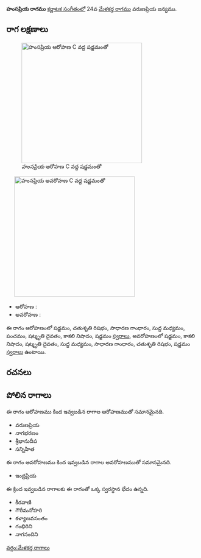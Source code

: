 {{Infobox ragam
	| name          	= హంసప్రియ
	| synonym	    	= 
	| mela          	= 
	| chakra        	= 
	| janaka        	= 
	| type          	= సంపూర్ణ-షడవ
	| arohanam      	= {{svaraC|S|R2|G2|M1|P|D3|N3|S'}} 
	| avarohanam    	= {{svaraC|S'|N3|D3|M1|G2|R2|S}}
	| jeeva         	=
	| chhaya        	=
	| nyasa         	=
	| vishesha      	= 
	| equivalent  		= 
}}
{{కర్ణాటక సంగీత రాగాలు}}
'''హంసప్రియ రాగము''' [[కర్ణాటక సంగీతం]]లో 24వ [[మేళకర్త రాగము]] వరుణప్రియ జన్యము. 


==రాగ లక్షణాలు==
[[Image:hamsapriya_ar_kb2wiki.png|thumb|right|316px|''హంసప్రియ'' ఆరోహణ C వద్ద షడ్జమంతో]]
	[[Image:hamsapriya_av_kb2wiki.png|thumb|right|316px|''హంసప్రియ'' అవరోహణ C వద్ద షడ్జమంతో]]

* ఆరోహణ : {{svaraC|S|R2|G2|M1|P|D3|N3|S'}} 
* అవరోహణ : {{svaraC|S'|N3|D3|M1|G2|R2|S}}

ఈ రాగం ఆరోహణంలో షడ్జమం, చతుశృతి రిషభం, సాధారణ  గాంధారం, సుద్ద మధ్యమం, పంచమం, షట్శృతి దైవతం, కాకలి  నిషాదం, షడ్జమం [[స్వరాలు]], అవరోహణంలో షడ్జమం, కాకలి  నిషాదం, షట్శృతి దైవతం, సుద్ద మధ్యమం, సాధారణ  గాంధారం, చతుశృతి రిషభం, షడ్జమం [[స్వరాలు]] ఉంటాయి.

==రచనలు==



==పోలిన రాగాలు==
ఈ రాగం ఆరోహణము కింద ఇవ్వబడిన రాగాల ఆరోహణముతో సమానమైనది.
* వరుణప్రియ
* నాగభరణం
* శ్రీభానుదీప
* సన్నిహిత

ఈ రాగం అవరోహణము కింద ఇవ్వబడిన రాగాల అవరోహణముతో సమానమైనది.
* ఇంద్రప్రియ

ఈ క్రింద ఇవ్వబడిన రాగాలకు ఈ రాగంతో ఒక్క స్వరస్థాన భేదం ఉన్నది.
* కీరవాణి
* గౌరీమనోహరి
* కళ్యాణవసంతం
* గంభిరిని
* నాగనందిని



[[వర్గం:మేళకర్త రాగాలు]]